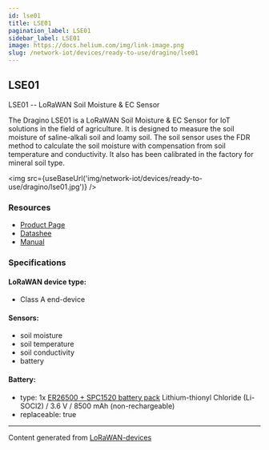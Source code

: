 ```yaml
---
id: lse01
title: LSE01
pagination_label: LSE01
sidebar_label: LSE01
image: https://docs.helium.com/img/link-image.png
slug: /network-iot/devices/ready-to-use/dragino/lse01
---
```



## LSE01

LSE01 -- LoRaWAN Soil Moisture & EC Sensor

The Dragino LSE01 is a LoRaWAN Soil Moisture & EC Sensor for IoT solutions in the field of
agriculture. It is designed to measure the soil moisture of saline-alkali soil and loamy soil. The
soil sensor uses the FDR method to calculate the soil moisture with compensation from soil
temperature and conductivity. It also has been calibrated in the factory for mineral soil type.

<img src={useBaseUrl('img/network-iot/devices/ready-to-use/dragino/lse01.jpg')} />

### Resources

- [Product Page](http://www.dragino.com/products/lora-lorawan-end-node/item/159-lse01.html)
- [Datashee](https://www.dropbox.com/sh/qr6vproz4z4kzjz/AACecQwieyQVhmwPil1awal4a/Datasheet_LSE01_LoRaWAN_Soil_Moisture_%26_EC_Sensor.pdf?dl=0)
- [Manual](http://wiki.dragino.com/xwiki/bin/view/Main/User%20Manual%20for%20LoRaWAN%20End%20Nodes/LSE01-LoRaWAN%20Soil%20Moisture%20%26%20EC%20Sensor%20User%20Manual/)

### Specifications

#### LoRaWAN device type:

- Class A end-device

#### Sensors:

- soil moisture
- soil temperature
- soil conductivity
- battery

#### Battery:

- type: 1x
  [ER26500 + SPC1520 battery pack](http://wiki.dragino.com/xwiki/bin/view/Main/How%20to%20calculate%20the%20battery%20life%20of%20Dragino%20sensors%3F/#H1.ER265002BSPC1520BatteryPack)
  Lithium-thionyl Chloride (Li-SOCl2) / 3.6 V / 8500 mAh (non-rechargeable)
- replaceable: true

---

Content generated from [LoRaWAN-devices](https://github.com/TheThingsNetwork/lorawan-devices)
